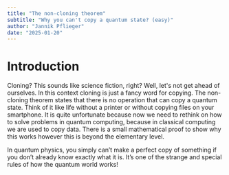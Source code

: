 ```yaml
---
title: "The non-cloning theorem"
subtitle: "Why you can't copy a quantum state? (easy)"
author: "Jannik Pflieger"
date: "2025-01-20"
---
```


# Introduction

Cloning? This sounds like science fiction, right? Well, let's not get ahead of ourselves.
In this context cloning is just a fancy word for copying.
The non-cloning theorem states that there is no operation that can copy a quantum state.
Think of it like life without a printer or without copying files on your smartphone. It is quite unfortunate because
now we need to rethink on how to solve problems in quantum computing, because in classical computing we are used to copy data.
There is a small mathematical proof to show why this works however this is beyond the elementary level.

In quantum physics, you simply can’t make a perfect copy of something if you don’t already know exactly what it is.
It’s one of the strange and special rules of how the quantum world works!

